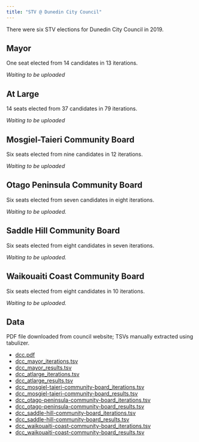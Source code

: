 ```yaml
---
title: "STV @ Dunedin City Council"
---
```


There were six STV elections for Dunedin City Council in 2019.

## Mayor

One seat elected from 14 candidates in 13 iterations.

*Waiting to be uploaded*


## At Large

14 seats elected from 37 candidates in 79 iterations.

*Waiting to be uploaded*


## Mosgiel-Taieri Community Board

Six seats elected from nine candidates in 12 iterations.

*Waiting to be uploaded*


## Otago Peninsula Community Board

Six seats elected from seven candidates in eight iterations.

*Waiting to be uploaded.*


## Saddle Hill Community Board

Six seats elected from eight candidates in seven iterations.

*Waiting to be uploaded.*


## Waikouaiti Coast Community Board

Six seats elected from eight candidates in 10 iterations.

*Waiting to be uploaded.*


## Data

PDF file downloaded from council website;
TSVs manually extracted using tabulizer.

* [dcc.pdf](sources/2019/dcc.pdf)
* [dcc_mayor_iterations.tsv](sources/2019/dcc_mayor_iterations.tsv)
* [dcc_mayor_results.tsv](sources/2019/dcc_mayor_results.tsv)
* [dcc_atlarge_iterations.tsv](sources/2019/dcc_atlarge_iterations.tsv)
* [dcc_atlarge_results.tsv](sources/2019/dcc_atlarge_results.tsv)
* [dcc_mosgiel-taieri-community-board_iterations.tsv](sources/2019/dcc_mosgiel-taieri-community-board_iterations.tsv)
* [dcc_mosgiel-taieri-community-board_results.tsv](sources/2019/dcc_mosgiel-taieri-community-board_results.tsv)
* [dcc_otago-peninsula-community-board_iterations.tsv](sources/2019/dcc_otago-peninsula-community-board_iterations.tsv)
* [dcc_otago-peninsula-community-board_results.tsv](sources/2019/dcc_otago-peninsula-community-board_results.tsv)
* [dcc_saddle-hill-community-board_iterations.tsv](sources/2019/dcc_saddle-hill-community-board_iterations.tsv)
* [dcc_saddle-hill-community-board_results.tsv](sources/2019/dcc_saddle-hill-community-board_results.tsv)
* [dcc_waikouaiti-coast-community-board_iterations.tsv](sources/2019/dcc_waikouaiti-coast-community-board_iterations.tsv)
* [dcc_waikouaiti-coast-community-board_results.tsv](sources/2019/dcc_waikouaiti-coast-community-board_results.tsv)


